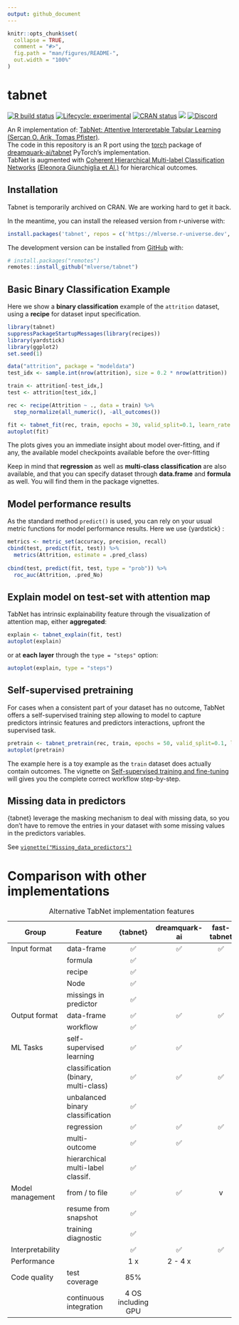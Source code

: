 ```yaml
---
output: github_document
---
```


<!-- README.md is generated from README.Rmd. Please edit that file -->

```r
knitr::opts_chunk$set(
  collapse = TRUE,
  comment = "#>",
  fig.path = "man/figures/README-",
  out.width = "100%"
)
```

# tabnet

<!-- badges: start -->

[![R build status](https://github.com/mlverse/tabnet/workflows/R-CMD-check/badge.svg)](https://github.com/mlverse/tabnet/actions) [![Lifecycle: experimental](https://img.shields.io/badge/lifecycle-experimental-orange.svg)](https://lifecycle.r-lib.org/articles/stages.html) [![CRAN status](https://www.r-pkg.org/badges/version/tabnet)](https://CRAN.R-project.org/package=tabnet) [![](https://cranlogs.r-pkg.org/badges/tabnet)](https://cran.r-project.org/package=tabnet) [![Discord](https://img.shields.io/discord/837019024499277855?logo=discord)](https://discord.com/invite/s3D5cKhBkx)

<!-- badges: end -->

An R implementation of: [TabNet: Attentive Interpretable Tabular Learning](https://arxiv.org/abs/1908.07442) [(Sercan O. Arik, Tomas Pfister)](https://doi.org/10.48550/arXiv.1908.07442).\
The code in this repository is an R port using the [torch](https://github.com/mlverse/torch) package of [dreamquark-ai/tabnet](https://github.com/dreamquark-ai/tabnet) PyTorch's implementation.\
TabNet is augmented with [Coherent Hierarchical Multi-label Classification Networks](https://proceedings.neurips.cc//paper/2020/file/6dd4e10e3296fa63738371ec0d5df818-Paper.pdf) [(Eleonora Giunchiglia et Al.)](https://doi.org/10.48550/arXiv.2010.10151) for hierarchical outcomes.

## Installation

Tabnet is temporarily archived on CRAN. We are working hard to get it back.  

In the meantime, you can install the released version from r-universe with:
``` r
install.packages('tabnet', repos = c('https://mlverse.r-universe.dev', 'https://cloud.r-project.org'))
```

The development version can be installed from [GitHub](https://github.com/mlverse/tabnet) with:

``` r
# install.packages("remotes")
remotes::install_github("mlverse/tabnet")
```

## Basic Binary Classification Example

Here we show a **binary classification** example of the `attrition` dataset, using a **recipe** for dataset input specification.

```r
library(tabnet)
suppressPackageStartupMessages(library(recipes))
library(yardstick)
library(ggplot2)
set.seed(1)

data("attrition", package = "modeldata")
test_idx <- sample.int(nrow(attrition), size = 0.2 * nrow(attrition))

train <- attrition[-test_idx,]
test <- attrition[test_idx,]

rec <- recipe(Attrition ~ ., data = train) %>% 
  step_normalize(all_numeric(), -all_outcomes())

fit <- tabnet_fit(rec, train, epochs = 30, valid_split=0.1, learn_rate = 5e-3)
autoplot(fit)
```

The plots gives you an immediate insight about model over-fitting, and if any, the available model checkpoints available before the over-fitting

Keep in mind that **regression** as well as **multi-class classification** are also available, and that you can specify dataset through **data.frame** and **formula** as well. You will find them in the package vignettes.

## Model performance results

As the standard method `predict()` is used, you can rely on your usual metric functions for model performance results. Here we use {yardstick} :

```r
metrics <- metric_set(accuracy, precision, recall)
cbind(test, predict(fit, test)) %>% 
  metrics(Attrition, estimate = .pred_class)
  
cbind(test, predict(fit, test, type = "prob")) %>% 
  roc_auc(Attrition, .pred_No)
```

## Explain model on test-set with attention map

TabNet has intrinsic explainability feature through the visualization of attention map, either **aggregated**:

```r
explain <- tabnet_explain(fit, test)
autoplot(explain)
```

or at **each layer** through the `type = "steps"` option:

```r
autoplot(explain, type = "steps")
```

## Self-supervised pretraining

For cases when a consistent part of your dataset has no outcome, TabNet offers a self-supervised training step allowing to model to capture predictors intrinsic features and predictors interactions, upfront the supervised task.

```r
pretrain <- tabnet_pretrain(rec, train, epochs = 50, valid_split=0.1, learn_rate = 1e-2)
autoplot(pretrain)
```

The example here is a toy example as the `train` dataset does actually contain outcomes. The vignette on [Self-supervised training and fine-tuning](https://mlverse.github.io/tabnet/articles/selfsupervised_training.html) will gives you the complete correct workflow step-by-step.

## Missing data in predictors

{tabnet} leverage the masking mechanism to deal with missing data, so you don't have to remove the entries in your dataset with some missing values in the predictors variables.

See [`vignette("Missing_data_predictors")`](articles/Missing_data_predictors.html)

# Comparison with other implementations

| Group | Feature | {tabnet} | dreamquark-ai | fast-tabnet |
|--------------|-----------------|:------------:|:------------:|:------------:|
| Input format | data-frame | ✅ | ✅ | ✅ |
|  | formula | ✅ |  |  |
|  | recipe | ✅ |  |  |
|  | Node | ✅ |  |  |
|  | missings in predictor | ✅ |  |  |
| Output format | data-frame | ✅ | ✅ | ✅ |
|  | workflow | ✅ |  |  |
| ML Tasks | self-supervised learning | ✅ | ✅ |  |
|  | classification (binary, multi-class) | ✅ | ✅ | ✅ |
|  | unbalanced binary classification | ✅ |  |  |
|  | regression | ✅ | ✅ | ✅ |
|  | multi-outcome | ✅ | ✅ |  |
|  | hierarchical multi-label classif. | ✅ |  |  |
| Model management | from / to file | ✅ | ✅ | v |
|  | resume from snapshot | ✅ |  |  |
|  | training diagnostic | ✅ |  |  |
| Interpretability |  | ✅ | ✅ | ✅ |
| Performance |  | 1 x | 2 - 4 x |  |
| Code quality | test coverage | 85% |  |  |
|  | continuous integration | 4 OS including GPU |  |  |

: Alternative TabNet implementation features

